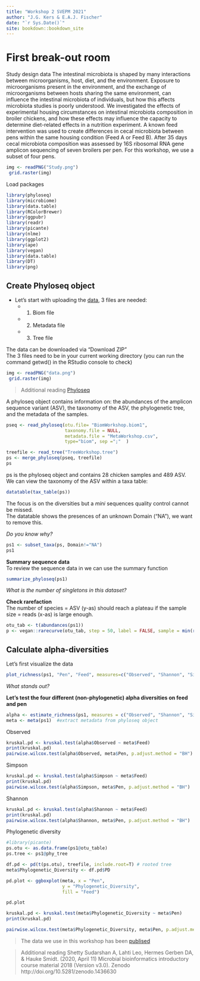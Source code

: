 ```yaml
--- 
title: "Workshop 2 SVEPM 2021"
author: "J.G. Kers & E.A.J. Fischer"
date: "`r Sys.Date()`"
site: bookdown::bookdown_site
---
```


# First break-out room  

Study design data 
The intestinal microbiota is shaped by many interactions between microorganisms, host, diet, and the environment. Exposure to microorganisms present in the environment, and the exchange of microorganisms between hosts sharing the same environment, can influence the intestinal microbiota of individuals, but how this affects microbiota studies is poorly understood. We investigated the effects of experimental housing circumstances on intestinal microbiota composition in broiler chickens, and how these effects may influence the capacity to determine diet-related effects in a nutrition experiment. A known feed intervention was used to create differences in cecal microbiota between pens within the same housing condition (Feed A or Feed B). After 35 days cecal microbiota composition was assessed by 16S ribosomal RNA gene amplicon sequencing of seven broilers per pen. For this workshop, we use a subset of four pens. 
```r
img <- readPNG("Study.png")
 grid.raster(img)
```

Load packages
```r
library(phyloseq) 
library(microbiome) 
library(data.table)
library(RColorBrewer)
library(ggpubr)
library(readr)
library(picante)
library(nlme)
library(ggplot2)
library(ape)
library(vegan)
library(data.table)
library(DT)
library(png)
```

## Create Phyloseq object

* Let's start with uploading the [data](https://github.com/an-jg/SVEPM2021_workshop), 3 files are needed:
  + 1. Biom file 
  + 2. Metadata file
  + 3. Tree file

The data can be downloaded via "Download ZIP"    
The 3 files need to be in your current working directory (you can run the command getwd() in the RStudio console to check)
  
```r
img <- readPNG("data.png")
 grid.raster(img)
```

> Additional reading [Phyloseq](https://joey711.github.io/phyloseq/)     

A phyloseq object contains information on: the abundances of the amplicon sequence variant (ASV), the taxonomy of the ASV, the phylogenetic tree, and the metadata of the samples. 

```r
pseq <- read_phyloseq(otu.file= "BiomWorkshop.biom1", 
                      taxonomy.file = NULL, 
                      metadata.file = "MetaWorkshop.csv", 
                      type="biom", sep =";"  )

treefile <- read_tree("TreeWorkshop.tree") 
ps <- merge_phyloseq(pseq, treefile)
ps
```

ps is the phyloseq object and contains 28 chicken samples and 489 ASV.     
We can view the  taxonomy of the ASV within a taxa table:

```r
datatable(tax_table(ps))
```

The focus is on the diversities but a *mini* sequences quality control cannot be missed.  
The datatable shows the presences of an unknown Domain ("NA"), we want to remove this. 

*Do you know why?*

```r
ps1 <- subset_taxa(ps, Domain!="NA")
ps1
```

**Summary sequence data**   
To review the sequence data in we can use the summary function
```r
summarize_phyloseq(ps1) 
```
*What is the number of singletons in this dataset?*

**Check rarefaction**   
The number of species = ASV (y-as) should reach a plateau if the sample size = reads (x-as) is large enough.

```r
otu_tab <- t(abundances(ps1))
p <- vegan::rarecurve(otu_tab, step = 50, label = FALSE, sample = min(rowSums(otu_tab), Col ="red", cex = 0.5))
```

## Calculate alpha-diversities
Let's first visualize the data

```r
plot_richness(ps1, "Pen", "Feed", measures=c("Observed", "Shannon", "Simpson", "InvSimpson")) 
```

*What stands out?* 

**Let's test the four different (non-phylogenetic) alpha diversities on feed and pen** 
```r
alpha <- estimate_richness(ps1, measures = c("Observed", "Shannon", "Simpson", "InvSimpson" ))
meta <- meta(ps1)  #extract metadata from phyloseq object
```

Observed
```r
kruskal.pd <- kruskal.test(alpha$Observed ~ meta$Feed)
print(kruskal.pd)
pairwise.wilcox.test(alpha$Observed, meta$Pen, p.adjust.method = "BH")
```

Simpson
```r
kruskal.pd <- kruskal.test(alpha$Simpson ~ meta$Feed)
print(kruskal.pd)
pairwise.wilcox.test(alpha$Simpson, meta$Pen, p.adjust.method = "BH") 
```

Shannon
```r
kruskal.pd <- kruskal.test(alpha$Shannon ~ meta$Feed)
print(kruskal.pd)
pairwise.wilcox.test(alpha$Shannon, meta$Pen, p.adjust.method = "BH")
```

Phylogenetic diversity 
```r
#library(picante)
ps.otu <- as.data.frame(ps1@otu_table)
ps.tree <- ps1@phy_tree

df.pd <- pd(t(ps.otu), treefile, include.root=T) # rooted tree
meta$Phylogenetic_Diversity <- df.pd$PD

pd.plot <- ggboxplot(meta, x = "Pen",
                     y = "Phylogenetic_Diversity",
                     fill = "Feed")

pd.plot

```

```r
kruskal.pd <- kruskal.test(meta$Phylogenetic_Diversity ~ meta$Pen)
print(kruskal.pd)

pairwise.wilcox.test(meta$Phylogenetic_Diversity, meta$Pen, p.adjust.method = "BH")
```

> The data we use in this workshop has been [publised](https://doi.org/10.1186/s42523-019-0009-z ) 


> Additional reading
> Shetty Sudarshan A, Lahti Leo, Hermes Gerben DA, & Hauke Smidt. (2020, April 11) 
> Microbial bioinformatics introductory course material 2018 (Version v3.0). Zenodo 
> http://doi.org/10.5281/zenodo.1436630
